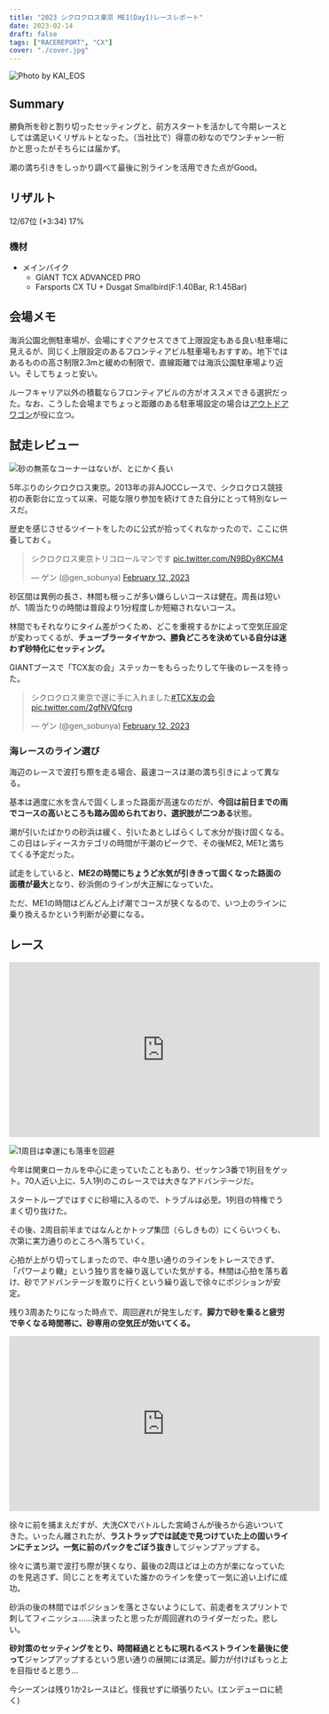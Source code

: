 ```yaml
---
title: "2023 シクロクロス東京 ME1(Day1)レースレポート"
date: 2023-02-14
draft: false
tags: ["RACEREPORT", "CX"]
cover: "./cover.jpg"
---
```


![Photo by KAI_EOS](./cover.jpg)

## Summary

勝負所を砂と割り切ったセッティングと、前方スタートを活かして今期レースとしては満足いくリザルトとなった。（当社比で）得意の砂なのでワンチャン一桁かと思ったがそちらには届かず。

潮の満ち引きをしっかり調べて最後に別ラインを活用できた点がGood。

## リザルト

12/67位 (+3:34) 17%

### 機材

- メインバイク
  - GIANT TCX ADVANCED PRO
  - Farsports CX TU + Dusgat Smallbird(F:1.40Bar, R:1.45Bar)

## 会場メモ

海浜公園北側駐車場が、会場にすぐアクセスできて上限設定もある良い駐車場に見えるが、同じく上限設定のあるフロンティアビル駐車場もおすすめ。地下ではあるものの高さ制限2.3mと緩めの制限で、直線距離では海浜公園駐車場より近い。そしてちょっと安い。

ルーフキャリア以外の積載ならフロンティアビルの方がオススメできる選択だった。なお、こうした会場までちょっと距離のある駐車場設定の場合は[アウトドアワゴン](https://amzn.to/3IjtDIS)が役に立つ。

<Amzn asin="B00SLO7VTA">

## 試走レビュー

![砂の無茶なコーナーはないが、とにかく長い](./CXT2023_OfficialMap_v2.2.jpg)

5年ぶりのシクロクロス東京。2013年の非AJOCCレースで、シクロクロス競技初の表彰台に立って以来、可能な限り参加を続けてきた自分にとって特別なレースだ。

歴史を感じさせるツイートをしたのに公式が拾ってくれなかったので、ここに供養しておく。

<blockquote class="twitter-tweet"><p lang="ja" dir="ltr">シクロクロス東京トリコロールマンです <a href="https://t.co/N9BDy8KCM4">pic.twitter.com/N9BDy8KCM4</a></p>&mdash; ゲン (@gen_sobunya) <a href="https://twitter.com/gen_sobunya/status/1624560327122907136?ref_src=twsrc%5Etfw">February 12, 2023</a></blockquote>

砂区間は異例の長さ、林間も根っこが多い嫌らしいコースは健在。周長は短いが、1周当たりの時間は普段より1分程度しか短縮されないコース。

林間でもそれなりにタイム差がつくため、どこを重視するかによって空気圧設定が変わってくるが、**チューブラータイヤかつ、勝負どころを決めている自分は迷わず砂特化にセッティング。**

GIANTブースで「TCX友の会」ステッカーをもらったりして午後のレースを待った。

<blockquote class="twitter-tweet"><p lang="ja" dir="ltr">シクロクロス東京で遂に手に入れました<a href="https://twitter.com/hashtag/TCX%E5%8F%8B%E3%81%AE%E4%BC%9A?src=hash&amp;ref_src=twsrc%5Etfw">#TCX友の会</a> <a href="https://t.co/2gfNVQfcrg">pic.twitter.com/2gfNVQfcrg</a></p>&mdash; ゲン (@gen_sobunya) <a href="https://twitter.com/gen_sobunya/status/1624920470796795907?ref_src=twsrc%5Etfw">February 12, 2023</a></blockquote>

### 海レースのライン選び

海辺のレースで波打ち際を走る場合、最速コースは潮の満ち引きによって異なる。

基本は適度に水を含んで固くしまった路面が高速なのだが、**今回は前日までの雨でコースの高いところも踏み固められており、選択肢が二つある**状態。

潮が引いたばかりの砂浜は緩く、引いたあとしばらくして水分が抜け固くなる。この日はレディースカテゴリの時間が干潮のピークで、その後ME2, ME1と満ちてくる予定だった。

試走をしていると、**ME2の時間にちょうど水気が引ききって固くなった路面の面積が最大**となり、砂浜側のラインが大正解になっていた。

ただ、ME1の時間はどんどん上げ潮でコースが狭くなるので、いつ上のラインに乗り換えるかという判断が必要になる。

## レース

<iframe width="560" height="315" src="https://www.youtube.com/embed/drJPELD1q0g" title="YouTube video player" frameborder="0" allow="accelerometer; autoplay; clipboard-write; encrypted-media; gyroscope; picture-in-picture; web-share" allowfullscreen></iframe>

![1周目は幸運にも落車を回避](./1stlap.jpg)

今年は関東ローカルを中心に走っていたこともあり、ゼッケン3番で1列目をゲット。70人近い上に、5人1列のこのレースでは大きなアドバンテージだ。

スタートループではすぐに砂場に入るので、トラブルは必至。1列目の特権でうまく切り抜けた。

その後、2周目前半まではなんとかトップ集団（らしきもの）にくらいつくも、次第に実力通りのところへ落ちていく。

心拍が上がり切ってしまったので、中々思い通りのラインをトレースできず、「パワーより轍」という独り言を繰り返していた気がする。林間は心拍を落ち着け、砂でアドバンテージを取りに行くという繰り返しで徐々にポジションが安定。

残り3周あたりになった時点で、周回遅れが発生しだす。**脚力で砂を乗ると疲労で辛くなる時間帯に、砂専用の空気圧が効いてくる。**

<iframe width="560" height="315" src="https://www.youtube.com/embed/drJPELD1q0g?start=3357" title="YouTube video player" frameborder="0" allow="accelerometer; autoplay; clipboard-write; encrypted-media; gyroscope; picture-in-picture; web-share" allowfullscreen></iframe>

徐々に前を捕まえだすが、大洗CXでバトルした宮崎さんが後ろから追いついてきた。いったん離されたが、**ラストラップでは試走で見つけていた上の固いラインにチェンジ。一気に前のパックをごぼう抜き**してジャンプアップする。

徐々に満ち潮で波打ち際が狭くなり、最後の2周ほどは上の方が楽になっていたのを見逃さず、同じことを考えていた誰かのラインを使って一気に追い上げに成功。

砂浜の後の林間ではポジションを落とさないようにして、前走者をスプリントで刺してフィニッシュ……決まったと思ったが周回遅れのライダーだった。悲しい。

**砂対策のセッティングをとり、時間経過とともに現れるベストラインを最後に使って**ジャンプアップするという思い通りの展開には満足。脚力が付けばもっと上を目指せると思う…

今シーズンは残り1か2レースほど。怪我せずに頑張りたい。(エンデューロに続く)
